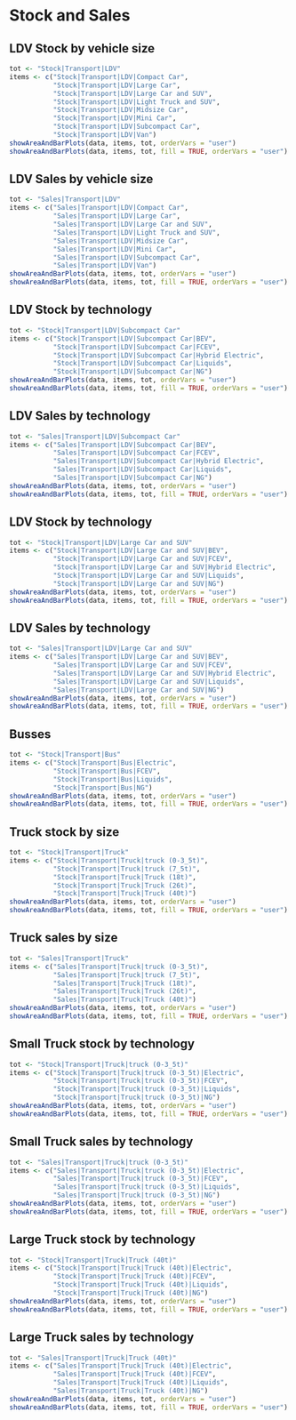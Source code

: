 # Stock and Sales

## LDV Stock by vehicle size
```r
tot <- "Stock|Transport|LDV"
items <- c("Stock|Transport|LDV|Compact Car",
           "Stock|Transport|LDV|Large Car",
           "Stock|Transport|LDV|Large Car and SUV",
           "Stock|Transport|LDV|Light Truck and SUV",
           "Stock|Transport|LDV|Midsize Car",
           "Stock|Transport|LDV|Mini Car",
           "Stock|Transport|LDV|Subcompact Car",
           "Stock|Transport|LDV|Van")
showAreaAndBarPlots(data, items, tot, orderVars = "user")
showAreaAndBarPlots(data, items, tot, fill = TRUE, orderVars = "user")
```

## LDV Sales by vehicle size
```r
tot <- "Sales|Transport|LDV"
items <- c("Sales|Transport|LDV|Compact Car",
           "Sales|Transport|LDV|Large Car",
           "Sales|Transport|LDV|Large Car and SUV",
           "Sales|Transport|LDV|Light Truck and SUV",
           "Sales|Transport|LDV|Midsize Car",
           "Sales|Transport|LDV|Mini Car",
           "Sales|Transport|LDV|Subcompact Car",
           "Sales|Transport|LDV|Van")
showAreaAndBarPlots(data, items, tot, orderVars = "user")
showAreaAndBarPlots(data, items, tot, fill = TRUE, orderVars = "user")
```

## LDV Stock by technology
```r
tot <- "Stock|Transport|LDV|Subcompact Car"
items <- c("Stock|Transport|LDV|Subcompact Car|BEV",
           "Stock|Transport|LDV|Subcompact Car|FCEV",
           "Stock|Transport|LDV|Subcompact Car|Hybrid Electric",
           "Stock|Transport|LDV|Subcompact Car|Liquids",
           "Stock|Transport|LDV|Subcompact Car|NG")
showAreaAndBarPlots(data, items, tot, orderVars = "user")
showAreaAndBarPlots(data, items, tot, fill = TRUE, orderVars = "user")
```

## LDV Sales by technology
```r
tot <- "Sales|Transport|LDV|Subcompact Car"
items <- c("Sales|Transport|LDV|Subcompact Car|BEV",
           "Sales|Transport|LDV|Subcompact Car|FCEV",
           "Sales|Transport|LDV|Subcompact Car|Hybrid Electric",
           "Sales|Transport|LDV|Subcompact Car|Liquids",
           "Sales|Transport|LDV|Subcompact Car|NG")
showAreaAndBarPlots(data, items, tot, orderVars = "user")
showAreaAndBarPlots(data, items, tot, fill = TRUE, orderVars = "user")
```

## LDV Stock by technology
```r
tot <- "Stock|Transport|LDV|Large Car and SUV"
items <- c("Stock|Transport|LDV|Large Car and SUV|BEV",
           "Stock|Transport|LDV|Large Car and SUV|FCEV",
           "Stock|Transport|LDV|Large Car and SUV|Hybrid Electric",
           "Stock|Transport|LDV|Large Car and SUV|Liquids",
           "Stock|Transport|LDV|Large Car and SUV|NG")
showAreaAndBarPlots(data, items, tot, orderVars = "user")
showAreaAndBarPlots(data, items, tot, fill = TRUE, orderVars = "user")
```

## LDV Sales by technology
```r
tot <- "Sales|Transport|LDV|Large Car and SUV"
items <- c("Sales|Transport|LDV|Large Car and SUV|BEV",
           "Sales|Transport|LDV|Large Car and SUV|FCEV",
           "Sales|Transport|LDV|Large Car and SUV|Hybrid Electric",
           "Sales|Transport|LDV|Large Car and SUV|Liquids",
           "Sales|Transport|LDV|Large Car and SUV|NG")
showAreaAndBarPlots(data, items, tot, orderVars = "user")
showAreaAndBarPlots(data, items, tot, fill = TRUE, orderVars = "user")
```

## Busses
```r
tot <- "Stock|Transport|Bus"
items <- c("Stock|Transport|Bus|Electric",
           "Stock|Transport|Bus|FCEV",
           "Stock|Transport|Bus|Liquids",
           "Stock|Transport|Bus|NG")
showAreaAndBarPlots(data, items, tot, orderVars = "user")
showAreaAndBarPlots(data, items, tot, fill = TRUE, orderVars = "user")
```

## Truck stock by size
```r
tot <- "Stock|Transport|Truck"
items <- c("Stock|Transport|Truck|truck (0-3_5t)",
           "Stock|Transport|Truck|truck (7_5t)",
           "Stock|Transport|Truck|Truck (18t)",
           "Stock|Transport|Truck|Truck (26t)",
           "Stock|Transport|Truck|Truck (40t)")
showAreaAndBarPlots(data, items, tot, orderVars = "user")
showAreaAndBarPlots(data, items, tot, fill = TRUE, orderVars = "user")
```

## Truck sales by size
```r
tot <- "Sales|Transport|Truck"
items <- c("Sales|Transport|Truck|truck (0-3_5t)",
           "Sales|Transport|Truck|truck (7_5t)",
           "Sales|Transport|Truck|Truck (18t)",
           "Sales|Transport|Truck|Truck (26t)",
           "Sales|Transport|Truck|Truck (40t)")
showAreaAndBarPlots(data, items, tot, orderVars = "user")
showAreaAndBarPlots(data, items, tot, fill = TRUE, orderVars = "user")
```

## Small Truck stock by technology
```r
tot <- "Stock|Transport|Truck|truck (0-3_5t)"
items <- c("Stock|Transport|Truck|truck (0-3_5t)|Electric",
           "Stock|Transport|Truck|truck (0-3_5t)|FCEV",
           "Stock|Transport|Truck|truck (0-3_5t)|Liquids",
           "Stock|Transport|Truck|truck (0-3_5t)|NG")
showAreaAndBarPlots(data, items, tot, orderVars = "user")
showAreaAndBarPlots(data, items, tot, fill = TRUE, orderVars = "user")
```

## Small Truck sales by technology
```r
tot <- "Sales|Transport|Truck|truck (0-3_5t)"
items <- c("Sales|Transport|Truck|truck (0-3_5t)|Electric",
           "Sales|Transport|Truck|truck (0-3_5t)|FCEV",
           "Sales|Transport|Truck|truck (0-3_5t)|Liquids",
           "Sales|Transport|Truck|truck (0-3_5t)|NG")
showAreaAndBarPlots(data, items, tot, orderVars = "user")
showAreaAndBarPlots(data, items, tot, fill = TRUE, orderVars = "user")
```

## Large Truck stock by technology
```r
tot <- "Stock|Transport|Truck|Truck (40t)"
items <- c("Stock|Transport|Truck|Truck (40t)|Electric",
           "Stock|Transport|Truck|Truck (40t)|FCEV",
           "Stock|Transport|Truck|Truck (40t)|Liquids",
           "Stock|Transport|Truck|Truck (40t)|NG")
showAreaAndBarPlots(data, items, tot, orderVars = "user")
showAreaAndBarPlots(data, items, tot, fill = TRUE, orderVars = "user")
```

## Large Truck sales by technology
```r
tot <- "Sales|Transport|Truck|Truck (40t)"
items <- c("Sales|Transport|Truck|Truck (40t)|Electric",
           "Sales|Transport|Truck|Truck (40t)|FCEV",
           "Sales|Transport|Truck|Truck (40t)|Liquids",
           "Sales|Transport|Truck|Truck (40t)|NG")
showAreaAndBarPlots(data, items, tot, orderVars = "user")
showAreaAndBarPlots(data, items, tot, fill = TRUE, orderVars = "user")
```
